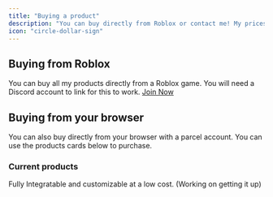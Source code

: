 ```yaml
---
title: "Buying a product"
description: "You can buy directly from Roblox or contact me! My prices are only available in Robux."
icon: "circle-dollar-sign"
---
```


## Buying from Roblox

You can buy all my products directly from a Roblox game. You will need a Discord account to link for this to work. [  Join Now](https://www.roblox.com/games/85230558816779/purchase-hub)

## Buying from your browser

You can also buy directly from your browser with a <Tooltip tip="">parcel</Tooltip> account. You can use the products cards below to purchase.

### Current products

<CardGroup cols={2}>
  <Card title="All Products" icon="magnifying-glass" href="https://packables.store/686b702d85a3c65bdbd433ee">
    
  </Card>
  <Card title="Queue/Line System" icon="arrow-down-1-9" href="https://packables.store/686b702d85a3c65bdbd433ee">
    Fully Integratable and customizable at a low cost. (Working on getting it up)
  </Card>
</CardGroup>
